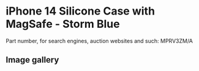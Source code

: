 
# iPhone 14 Silicone Case with MagSafe - Storm Blue

Part number, for search engines, auction websites and such: MPRV3ZM/A

## Image gallery

<div style={{ width: '100%', maxWidth: '768px' }}>
<GalleryComponent
    images={[
      {
        original: "/everysource/MPRV3.webp",
        thumbnail: "/everypreview/MPRV3.webp",
      },
      {
        original: "/everysource/MPRV3_AV1.webp",
        thumbnail: "/everypreview/MPRV3_AV1.webp",
      },
      {
        original: "/everysource/MPRV3_AV2.webp",
        thumbnail: "/everypreview/MPRV3_AV2.webp",
      },
      {
        original: "/everysource/MPRV3_AV3.webp",
        thumbnail: "/everypreview/MPRV3_AV3.webp",
      },
      {
        original: "/everysource/MPRV3_AV4.webp",
        thumbnail: "/everypreview/MPRV3_AV4.webp",
      },
      {
        original: "/everysource/MPRV3_AV5.webp",
        thumbnail: "/everypreview/MPRV3_AV5.webp",
      },
      {
        original: "/everysource/MPRV3_AV6.webp",
        thumbnail: "/everypreview/MPRV3_AV6.webp",
      },
      {
        original: "/everysource/MPRV3_AV7.webp",
        thumbnail: "/everypreview/MPRV3_AV7.webp",
      }
    ]}
  />
</div>